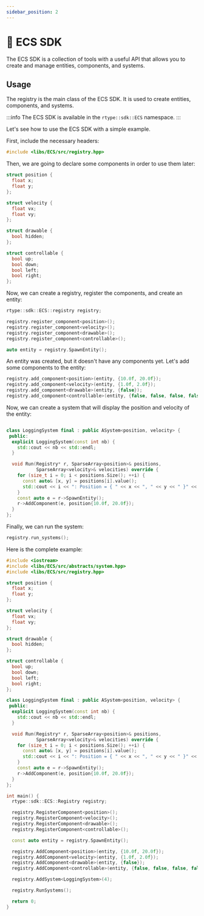 ```yaml
---
sidebar_position: 2
---
```


# 🧩 ECS SDK

The ECS SDK is a collection of tools with a useful API that allows you to create and manage entities, components, and systems.

## Usage

The registry is the main class of the ECS SDK. It is used to create entities, components, and systems.

:::info
The ECS SDK is available in the `rtype::sdk::ECS` namespace.
:::

Let's see how to use the ECS SDK with a simple example.

First, include the necessary headers:

```cpp
#include <libs/ECS/src/registry.hpp>
````

Then, we are going to declare some components in order to use them later:

```cpp
struct position {
  float x;
  float y;
};

struct velocity {
  float vx;
  float vy;
};

struct drawable {
  bool hidden;
};

struct controllable {
  bool up;
  bool down;
  bool left;
  bool right;
};
```

Now, we can create a registry, register the components, and create an entity:

```cpp
rtype::sdk::ECS::registry registry;

registry.register_component<position>();
registry.register_component<velocity>();
registry.register_component<drawable>();
registry.register_component<controllable>();

auto entity = registry.SpawnEntity();
```

An entity was created, but it doesn't have any components yet. Let's add some components to the entity:

```cpp
registry.add_component<position>(entity, {10.0f, 20.0f});
registry.add_component<velocity>(entity, {1.0f, 2.0f});
registry.add_component<drawable>(entity, {false});
registry.add_component<controllable>(entity, {false, false, false, false});
```

Now, we can create a system that will display the position and velocity of the entity:

```cpp

class LoggingSystem final : public ASystem<position, velocity> {
 public:
  explicit LoggingSystem(const int nb) {
    std::cout << nb << std::endl;
  }

  void Run(Registry* r, SparseArray<position>& positions,
           SparseArray<velocity>& velocities) override {
    for (size_t i = 0; i < positions.Size(); ++i) {
      const auto& [x, y] = positions[i].value();
      std::cout << i << ": Position = { " << x << ", " << y << " }" << std::endl;
    }
    const auto e = r->SpawnEntity();
    r->AddComponent(e, position{10.0f, 20.0f});
  }
};

```

Finally, we can run the system:

```cpp
registry.run_systems();
```

Here is the complete example:

```cpp
#include <iostream>
#include <libs/ECS/src/abstracts/system.hpp>
#include <libs/ECS/src/registry.hpp>

struct position {
  float x;
  float y;
};

struct velocity {
  float vx;
  float vy;
};

struct drawable {
  bool hidden;
};

struct controllable {
  bool up;
  bool down;
  bool left;
  bool right;
};

class LoggingSystem final : public ASystem<position, velocity> {
 public:
  explicit LoggingSystem(const int nb) {
    std::cout << nb << std::endl;
  }

  void Run(Registry* r, SparseArray<position>& positions,
           SparseArray<velocity>& velocities) override {
    for (size_t i = 0; i < positions.Size(); ++i) {
      const auto& [x, y] = positions[i].value();
      std::cout << i << ": Position = { " << x << ", " << y << " }" << std::endl;
    }
    const auto e = r->SpawnEntity();
    r->AddComponent(e, position{10.0f, 20.0f});
  }
};

int main() {
  rtype::sdk::ECS::Registry registry;

  registry.RegisterComponent<position>();
  registry.RegisterComponent<velocity>();
  registry.RegisterComponent<drawable>();
  registry.RegisterComponent<controllable>();

  const auto entity = registry.SpawnEntity();

  registry.AddComponent<position>(entity, {10.0f, 20.0f});
  registry.AddComponent<velocity>(entity, {1.0f, 2.0f});
  registry.AddComponent<drawable>(entity, {false});
  registry.AddComponent<controllable>(entity, {false, false, false, false});

  registry.AddSystem<LoggingSystem>(4);

  registry.RunSystems();

  return 0;
}
```
